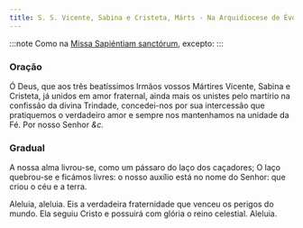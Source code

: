 ```yaml
---
title: S. S. Vicente, Sabina e Cristeta, Márts - Na Arquidiocese de Évora
---
```


:::note
Como na [Missa Sapiéntiam sanctórum](/missal/comum/muitosmartires2), excepto:
:::

### Oração

Ó Deus, que aos três beatíssimos Irmãos vossos Mártires Vicente, Sabina e
Cristeta, já unidos em amor fraternal, ainda mais os unistes pelo martírio
na confissão da divina Trindade, concedei-nos por sua intercessão que
pratiquemos o verdadeiro amor e sempre nos mantenhamos na unidade da Fé.
Por nosso Senhor <em>&c.</em>

### Gradual

A nossa alma livrou-se, como um pássaro do laço dos caçadores; O laço
quebrou-se e ficámos livres: o nosso auxílio está no nome do Senhor: que
criou o céu e a terra.

Aleluia, aleluia. Eis a verdadeira fraternidade que venceu os perigos do
mundo. Ela seguiu Cristo e possuirá com glória o reino celestial. Aleluia.
